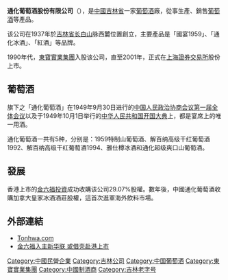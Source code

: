 {{Unreferenced|time=2021-11-30T01:42:01+00:00}}
'''通化葡萄酒股份有限公司'''（{{sse|600365}}），是[[中國|中國]][[吉林省|吉林省]]一家[[葡萄酒|葡萄酒]]廠，從事生產、銷售[[葡萄酒|葡萄酒]]等產品。

该公司在1937年於[[吉林省|吉林省]][[长白山|长白山]]脉西麓位置創立，主要產品是「國宴1959」、「通化冰酒」、「紅酒」等品牌。

1990年代，[[東寶實業集團|東寶實業集團]]入股该公司，直至2001年，正式在[[上海證券交易所|上海證券交易所]]股份上市。

==葡萄酒==
旗下之「通化葡萄酒」在1949年9月30日进行的[[中国人民政治协商会议第一届全体会议|中国人民政治协商会议第一届全体会议]]以及于1949年10月1日举行的[[中华人民共和国开国大典|中华人民共和国开国大典]]上，都是宴席上的唯一用酒。

通化葡萄酒一共有5种，分别是：1959特制山葡萄酒、解百纳高级干红葡萄酒1992、解百纳高级干红葡萄酒1994、雅仕樽冰酒和通化超级爽口山葡萄酒。

==發展==
香港上市的[[金六福投資|金六福投資]]成功收購该公司29.07%股權。數年後，中國通化葡萄酒收購加拿大皇家冰酒酒莊股權，這首次進軍海外飲料市場。

==外部連結==
* [https://web.archive.org/web/20190807052248/http://www.tonhwa.com/ Tonhwa.com]
* [http://www.vodvv.com/firstactivity/loadinfor.action?id=25 金六福入主新华联 或借壳赴港上市]{{dead link|date=2018年4月 |bot=InternetArchiveBot |fix-attempted=yes }}

{{DEFAULTSORT:Tonghua}}
[[Category:中國民營企業|Category:中國民營企業]]
[[Category:吉林公司|Category:吉林公司]]
[[Category:中国葡萄酒|Category:中国葡萄酒]]
[[Category:東寶實業集團|Category:東寶實業集團]]
[[Category:中國制酒商|Category:中國制酒商]]
[[Category:吉林老字号|Category:吉林老字号]]